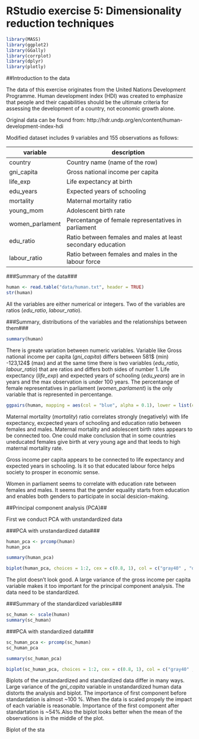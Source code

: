# RStudio exercise 5: Dimensionality reduction techniques

```r
library(MASS)
library(ggplot2)
library(GGally)
library(corrplot)
library(dplyr)
library(plotly)
```

##Introduction to the data

The data of this exercise originates from the United Nations Development Programme. Human development index (HDI) was created to emphasize that people and their capabilities should be the ultimate criteria for assessing the development of a country, not economic growth alone.

Original data can be found from: http://hdr.undp.org/en/content/human-development-index-hdi

Modified dataset includes 9 variables and 155 observations as follows:

|variable|description|
|----------|-----------|
|country|Country name (name of the row)|
|gni_capita|Gross national income per capita|
|life_exp|Life expectancy at birth|
|edu_years|Expected years of schooling|
|mortality|Maternal mortality ratio|
|young_mom|Adolescent birth rate|
|women_parlament|Percentange of female representatives in parliament|
|edu_ratio|Ratio between females and males at least secondary education| 
|labour_ratio|Ratio between females and males in the labour force|


###Summary of the data###
```r
human <- read.table("data/human.txt", header = TRUE)
str(human)
```

All the variables are either numerical or integers. Two of the variables are ratios (*edu_ratio*, *labour_ratio*).

###Summary, distributions of the variables and the relationships between them###
```r
summary(human)
```

There is greate variation between numeric variables. Variable like Gross national income per capita (*gni_capita*) differs between 581$ (min) -123,124$ (max) and at the same time there is two variables (*edu_ratio*, *labour_ratio*) that are ratios and differs both sides of number 1. Life expectancy (*life_exp*) and  expected years of schooling (*edu_years*) are in years and the max observation is under 100 years. The percentange of female representatives in parliament (*women_parlament*) is the only variable that is represented in percentange.


```r
ggpairs(human, mapping = aes(col = "blue", alpha = 0.1), lower = list(combo = wrap("facethist", bins = 100)))
``` 

Maternal mortality (*mortality*) ratio correlates  strongly (negatively) with life expectancy, excpected years of schooling and education ratio between females and males. Maternal mortality and adolescent birth rates appears to be connected too. One could make conclusion that in some countries uneducated females give birth at very young age and that leeds to high maternal mortality rate.

Gross income per capita appears to be connected to life expectancy and expected years in schooling. Is it so that educated labour force helps society to prosper in economic sense.

Women in parliament seems to correlate with education rate between females and males. It seems that the gender equality starts from education and enables both genders to participate in social desicion-making.

##Principal component analysis (PCA)##

First we conduct PCA with unstandardized data

###PCA with unstandardized data###
```r
human_pca <- prcomp(human)
human_pca
```

```r
summary(human_pca)
```

```r
biplot(human_pca, choices = 1:2, cex = c(0.8, 1), col = c("gray40" , "deeppink2"))
```

The plot doesn't look good. A large variance of the gross income per capita variable makes it too important for the principal component analysis. The data need to be standardized.

###Summary of the standardized variables###
```r
sc_human <- scale(human)
summary(sc_human)
```

###PCA with standardized data###
```r
sc_human_pca <- prcomp(sc_human)
sc_human_pca
```

```r
summary(sc_human_pca)
```

```r
biplot(sc_human_pca, choices = 1:2, cex = c(0.8, 1), col = c("gray40" , "deeppink2"))
```

Biplots of the unstandardized and standardized data differ in many ways. Large variance of the *gni_capita* variable in unstandardized human data distorts the analysis and biplot. The importance of first component before standardation is almost ~100 %. When the data is scaled propely the impact of each variable is reasonable. Importance of the first component after standartation is ~54%.Also the biplot looks better when the mean of the observations is in the middle of the plot.

Biplot of the sta



